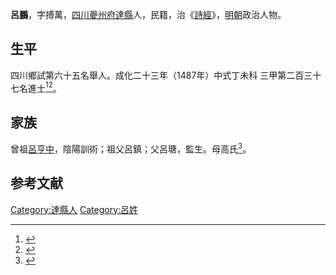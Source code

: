 {{明清人物信息框
| 姓名 = 呂鵬
| 原名 =
| 圖片名稱= 
| 圖片大小 =
| 圖片說明 = 
| 最高職務 =
| 國家 = 大明 
| 爵位 =
| 籍貫 = [[四川|四川]][[夔州府|夔州府]][[達縣|達縣]]
| 族裔 = 
| 字號 = 
| 諡號 =
| 出生日期 = 正月初一日
| 出生地點 =
| 逝世日期 = 卒年不詳 
| 逝世地點 =
| 墓葬 =
| 配偶 = 杜氏
| 親屬 =
| 出身 =
* 成化二十三年丁未科同進士出身
| 經歷 =
| 著作 = 
}}
'''呂鵬'''{{BD|1449年||？年||}}，字搏萬，[[四川|四川]][[夔州府|夔州府]][[達縣|達縣]]人，民籍，治《[[詩經|詩經]]》，[[明朝|明朝]]政治人物。

== 生平 ==
四川鄉試第六十五名舉人。成化二十三年（1487年）中式丁未科<!---會試第三百四十七名--->三甲第二百三十七名進士<ref>{{Cite book|title=《[[皇明贡举考|皇明贡举考]]》卷五|last=（明）[[张朝瑞|张朝瑞]]|first=|publisher=《续修四库全书》史部第828册|year=|isbn=|location=|pages=}}</ref><ref>{{Cite book|title=贡举志五种 上|last=鲁小俊，江俊伟著|first=|publisher=武汉：武汉大学出版社|year=2009|isbn=978-7-307-07043-1|location=|pages=256-258}}</ref>。

== 家族 ==
曾祖[[呂亨中|呂亨中]]，陰陽訓術；祖父呂鎮；父呂瑭，監生。母高氏<ref>{{Cite book|title=天一阁藏明代科举录选刊 登科录 点校本|last=龚延明主编|first=|publisher=宁波出版社|year=2016|isbn=978-7-5526-2320-8|location=宁波|pages=|quote=《天一閣藏明代科舉錄選刊.登科錄》之《成化二十三年進士登科錄》}}</ref>。

==参考文献==
{{reflist}}

{{成化二十三年丁未科殿試金榜}}
{{DEFAULTSORT:}}
[[Category:達縣人|Category:達縣人]]
[[Category:呂姓|Category:呂姓]]